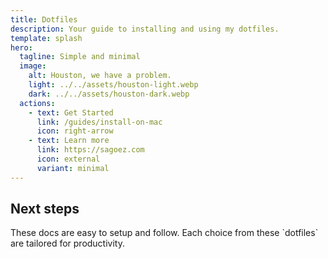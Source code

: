 ```yaml
---
title: Dotfiles
description: Your guide to installing and using my dotfiles.
template: splash
hero:
  tagline: Simple and minimal
  image:
    alt: Houston, we have a problem.
    light: ../../assets/houston-light.webp
    dark: ../../assets/houston-dark.webp
  actions:
    - text: Get Started
      link: /guides/install-on-mac
      icon: right-arrow
    - text: Learn more
      link: https://sagoez.com
      icon: external
      variant: minimal
---
```



## Next steps

<CardGrid stagger>
	<Card title="Easy to setup" icon="rocket">
		These docs are easy to setup and follow.
	</Card>
	<Card title="Tailored for productivity" icon="pencil">
    Each choice from these `dotfiles` are tailored for productivity.
	</Card>
</CardGrid>
